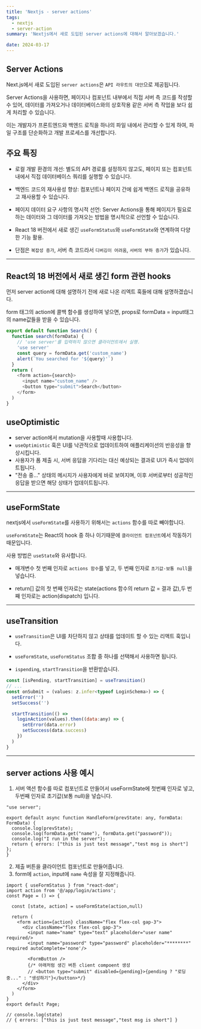```yaml
---
title: 'Nextjs - server actions'
tags:
  - nextjs
  - server-action
summary: 'Nextjs에서 새로 도입된 server actions에 대해서 알아보겠습니다.'

date: 2024-03-17
---
```


## Server Actions

Next.js에서 새로 도입된 `server actions`은 `API 라우트의 대안`으로 제공됩니다.

Server Actions을 사용하면, 페이지나 컴포넌트 내부에서 직접 서버 측 코드를 작성할 수 있어, 데이터를 가져오거나 데이터베이스와의 상호작용 같은 서버 측 작업을 보다 쉽게 처리할 수 있습니다.

이는 개발자가 프론트엔드와 백엔드 로직을 하나의 파일 내에서 관리할 수 있게 하여, 파일 구조를 단순화하고 개발 프로세스를 개선합니다.

## 주요 특징

- 로컬 개발 환경의 개선: 별도의 API 경로를 설정하지 않고도, 페이지 또는 컴포넌트 내에서 직접 데이터베이스 쿼리를 실행할 수 있습니다.

- 백엔드 코드의 재사용성 향상: 컴포넌트나 페이지 간에 쉽게 백엔드 로직을 공유하고 재사용할 수 있습니다.

- 페이지 데이터 요구 사항의 명시적 선언: Server Actions을 통해 페이지가 필요로 하는 데이터와 그 데이터를 가져오는 방법을 명시적으로 선언할 수 있습니다.

- React 18 버전에서 새로 생긴 `useFormStatus`와 `useFormState`와 연계하여 다양한 기능 활용.

- 단점은 `복잡성 증가`, 서버 측 코드라서 `디버깅이 어려움`, `서버의 부하 증가`가 있습니다.

---

## React의 18 버전에서 새로 생긴 form 관련 hooks

먼저 server action에 대해 설명하기 전에 새로 나온 리엑트 훅들에 대해 설명하겠습니다.

form 태그의 action에 콜백 함수를 생성하여 넣으면, props로 formData = input태그의 name값들을 받을 수 있습니다.

```javascript
export default function Search() {
  function search(formData) {
    // 'use server'를 입력하지 않으면 클라이언트에서 실행.
    'use server'
    const query = formData.get('custom_name')
    alert(`You searched for '${query}'`)
  }
  return (
    <form action={search}>
      <input name="custom_name" />
      <button type="submit">Search</button>
    </form>
  )
}
```

## useOptimistic

- server action에서 mutation을 사용할때 사용합니다.
- `useOptimistic` 훅은 UI를 낙관적으로 업데이트하여 애플리케이션의 반응성을 향상시킵니다.
- 사용자가 폼 제출 시, 서버 응답을 기다리는 대신 예상되는 결과로 UI가 즉시 업데이트됩니다.
- "전송 중..." 상태의 메시지가 사용자에게 바로 보여지며, 이후 서버로부터 성공적인 응답을 받으면 해당 상태가 업데이트됩니다.

---

## useFormState

nextjs에서 `useFormState`를 사용하기 위해서는 `actions` 함수를 따로 빼야합니다.

`useFormState`는 React의 hook 중 하나 이기때문에 `클라이언트 컴포넌트`에서 작동하기 때문입니다.

사용 방법은 `useState`와 유사합니다.

- 매개변수 첫 번째 인자로 `actions 함수`를 넣고, 두 번째 인자로 `초기값-보통 null`을 넣습니다.

- return[] 값의 첫 번째 인자로는 state(actions 함수의 return 값 = 결과 값),두 번째 인자로는 action(dispatch) 입니다.

---

## useTransition

- `useTransition`은 UI를 차단하지 않고 상태를 업데이트 할 수 있는 리액트 훅입니다.
- `useFormState`, `useFormStatus` 조합 중 하나를 선택해서 사용하면 됩니다.

- `ispending`, `startTransition`을 반환받습니다.

```javascript
const [isPending, startTransition] = useTransition()
// ...
const onSubmit = (values: z.infer<typeof LoginSchema>) => {
  setError('')
  setSuccess('')

  startTransition(() =>
    loginAction(values).then((data:any) => {
      setError(data.error)
      setSuccess(data.success)
    })
  )
}
```

---

## server actions 사용 예시

1. 서버 액션 함수를 따로 컴포넌트로 만들어서 useFormState에 첫번째 인자로 넣고, 두번째 인자로 초기값(보통 null)을 넣습니다.

```javascript:/app/login/actions.tsx
"use server";

export default async function HandleForm(prevState: any, formData: FormData) {  
  console.log(prevState);
  console.log(formData.get("name"), formData.get("password"));
  console.log("I run in the server");
  return { errors: ["this is just test message","test msg is short"] };
}
```

2. 제출 버튼을 클라이언트 컴포넌트로 만들어줍니다.
3. form에 `action`, input에 `name` 속성을 잘 지정해줍니다.

```javascript:app/page.tsx
import { useFormStatus } from "react-dom";
import action from '@/app/login/actions';
const Page = () => {
  
  const [state, action] = useFormState(action,null)

  return (
    <form action={action} className="flex flex-col gap-3">
      <div className="flex flex-col gap-3">
        <input name="name" type="text" placeholder="user name" required/>
        <input name="password" type="password" placeholder="********" required autoComplete='none'/>

        <FormButton />
        {/* 아래처럼 생긴 버튼 client compoent 생성 
        // <button type="submit" disabled={pending}>{pending ? "로딩 중..." : "생성하기"}</button>*/}
      </div>
    </form>
  )
}
export default Page;

// console.log(state)
// { errors: ["this is just test message","test msg is short"] }
```



